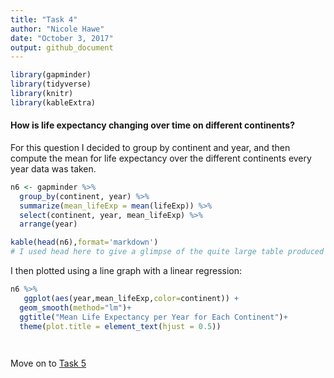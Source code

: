 ```yaml
---
title: "Task 4"
author: "Nicole Hawe"
date: "October 3, 2017"
output: github_document
---
```


```r
library(gapminder)
library(tidyverse)
library(knitr)
library(kableExtra)
```


#### How is life expectancy changing over time on different continents?

For this question I decided to group by continent and year, and then compute the mean for life expectancy over the different continents every year data was taken.

```r
n6 <- gapminder %>% 
  group_by(continent, year) %>% 
  summarize(mean_lifeExp = mean(lifeExp)) %>% 
  select(continent, year, mean_lifeExp) %>% 
  arrange(year) 

kable(head(n6),format='markdown')
# I used head here to give a glimpse of the quite large table produced

```

I then plotted using a line graph with a linear regression:
```r
n6 %>% 
   ggplot(aes(year,mean_lifeExp,color=continent)) +
  geom_smooth(method="lm")+
  ggtitle("Mean Life Expectancy per Year for Each Continent")+
  theme(plot.title = element_text(hjust = 0.5))

 
```

Move on to [Task 5](https://github.com/nicolehawe/STAT545-HW-Hawe-Nicole/blob/master/HW03/Task_5.md)
